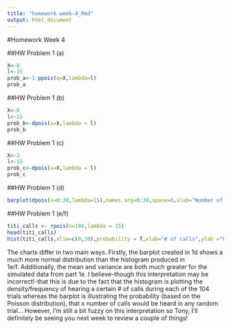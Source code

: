 ```yaml
---
title: "homework-week-4_Rmd"
output: html_document
---
```

#Homework Week 4

##HW Problem 1 (a)
```R
X<-8
l<-15
prob_a<-1-ppois(q=X,lambda=l)
prob_a
```
##HW Problem 1 (b)
```R
X<-0
l<-15
prob_b<-dpois(x=X,lambda = l)
prob_b
```
##HW Problem 1 (c)
```R
X<-3
l<-15
prob_c<-dpois(x=X,lambda = l)
prob_c
```
##HW Problem 1 (d)
```R
barplot(dpois(x=0:30,lambda=15),names.arg=0:30,space=0,xlab="Number of Calls Heard (x)",ylab="Pr(X = x)")
```
##HW Problem 1 (e/f)
```R
titi_calls <- rpois(n=104,lambda = 15)
head(titi_calls)
hist(titi_calls,xlim=c(0,30),probability = T,xlab="# of calls",ylab ="Frequency",main = "Histogram of Titi calls (simulated dataset:n=104)")
```
The charts differ in two main ways. Firstly, the barplot created in 1d shows a much more normal distribution than the histogram produced in 1e/f. Additionally, the mean and variance are both much greater for the simulated data from part 1e. I believe-though this interpretation may be incorrect!-that this is due to the fact that the histogram is plotting the density/frequency of hearing a certain # of calls during each of the 104 trials whereas the barplot is illustrating the probability (based on the Poisson distribution), that x number of calls would be heard in any random trial... However, I'm still a bit fuzzy on this interpretation so Tony, I'll definitely be seeing you next week to review a couple of things!